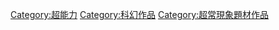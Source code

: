 [[Category:超能力|Category:超能力]]
[[Category:科幻作品|Category:科幻作品]]
[[Category:超常現象題材作品|Category:超常現象題材作品]]